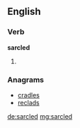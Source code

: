 ==English==

===Verb===
'''sarcled'''

# {{past of|sarcle}}

===Anagrams===
* [[cradles#English|cradles]]
* [[reclads#English|reclads]]

[[de:sarcled]]
[[mg:sarcled]]